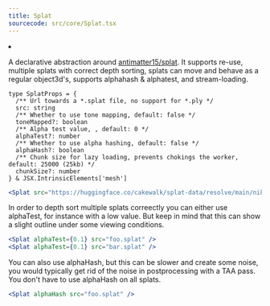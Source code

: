 ```yaml
---
title: Splat
sourcecode: src/core/Splat.tsx
---
```


<Grid cols={4}>
  <li>
    <Codesandbox id="qp4jmf" />
  </li>
</Grid>

A declarative abstraction around [antimatter15/splat](https://github.com/antimatter15/splat). It supports re-use, multiple splats with correct depth sorting, splats can move and behave as a regular object3d's, supports alphahash & alphatest, and stream-loading.

```tsx
type SplatProps = {
  /** Url towards a *.splat file, no support for *.ply */
  src: string
  /** Whether to use tone mapping, default: false */
  toneMapped?: boolean
  /** Alpha test value, , default: 0 */
  alphaTest?: number
  /** Whether to use alpha hashing, default: false */
  alphaHash?: boolean
  /** Chunk size for lazy loading, prevents chokings the worker, default: 25000 (25kb) */
  chunkSize?: number
} & JSX.IntrinsicElements['mesh']
```

```jsx
<Splat src="https://huggingface.co/cakewalk/splat-data/resolve/main/nike.splat" />
```

In order to depth sort multiple splats correectly you can either use alphaTest, for instance with a low value. But keep in mind that this can show a slight outline under some viewing conditions.

```jsx
<Splat alphaTest={0.1} src="foo.splat" />
<Splat alphaTest={0.1} src="bar.splat" />
```

You can also use alphaHash, but this can be slower and create some noise, you would typically get rid of the noise in postprocessing with a TAA pass. You don't have to use alphaHash on all splats.

```jsx
<Splat alphaHash src="foo.splat" />
```
